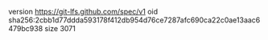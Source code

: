version https://git-lfs.github.com/spec/v1
oid sha256:2cbb1d77ddda593178f412db954d76ce7287afc690ca22c0ae13aac6479bc938
size 3071

